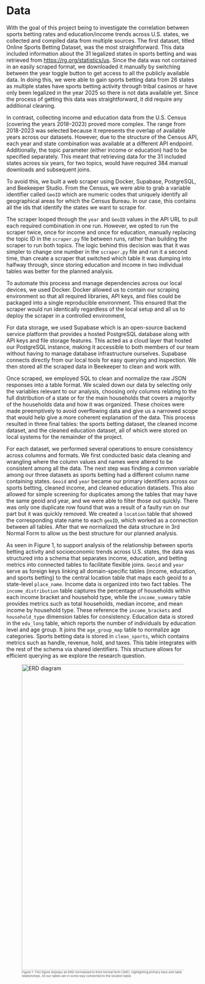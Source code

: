 # Data
With the goal of this project being to investigate the correlation between sports betting rates and education/income trends across U.S. states, we collected and compiled data from multiple sources. The first dataset, titled Online Sports Betting Dataset, was the most straightforward. This data included information about the 31 legalized states in sports betting and was retrieved from <https://rg.org/statistics/us>. Since the data was not contained in an easily scraped format, we downloaded it manually by switching between the year toggle button to get access to all the publicly available data. In doing this, we were able to gain sports betting data from 26 states as multiple states have sports betting activity through tribal casinos or have only been legalized in the year 2025 so there is not data available yet. Since the process of getting this data was straightforward, it did require any additional cleaning.

In contrast, collecting income and education data from the U.S. Census (covering the years 2018–2023) proved more complex. The range from 2018-2023 was selected because it represents the overlap of available years across our datasets. However, due to the structure of the Census API, each year and state combination was available at a different API endpoint. Additionally, the topic parameter (either income or education) had to be specified separately. This meant that retrieving data for the 31 included states across six years, for two topics, would have required 384 manual downloads and subsequent joins. 

To avoid this, we built a web scraper using Docker, Supabase, PostgreSQL, and Beekeeper Studio. From the Census, we were able to grab a variable identifier called `GeoID` which are numeric codes that uniquely identify all geographical areas for which the Census Bureau. In our case, this contains all the ids that identify the states we want to scrape for.

The scraper looped through the `year` and `GeoID` values in the API URL to pull each required combination in one run. However, we opted to run the scraper twice, once for income and once for education, manually replacing the topic ID in the `scraper.py` file between runs, rather than building the scraper to run both topics. The logic behind this decision was that it was simpler to change one number in the `scraper.py` file and run it a second time, than create a scraper that switched which table it was dumping into halfway through, since storing education and income in two individual tables was better for the planned analysis. 

To automate this process and manage dependencies across our local devices, we used Docker. Docker allowed us to contain our scraping environment so that all required libraries, API keys, and files could be packaged into a single reproducible environment. This ensured that the scraper would run identically regardless of the local setup and all us to deploy the scraper in a controlled environment,

For data storage, we used Supabase which is an open-source backend service platform that provides a hosted PostgreSQL database along with API keys and file storage features. This acted as a cloud layer that hosted our PostgreSQL instance, making it accessible to both members of our team without having to manage database infrastructure ourselves. Supabase connects directly from our local tools for easy querying and inspection. We then stored all the scraped data in Beekeeper to clean and work with.

Once scraped, we employed SQL to clean and normalize the raw JSON responses into a table format. We scaled down our data by selecting only the variables relevant to our analysis, choosing only columns relating to the full distribution of a state or for the main households that covers a majority of the households data and how it was organized. These choices were made preemptively to avoid overflowing data and give us a narrowed scope that would help give a more coherent explanation of the data. This process resulted in three final tables: the sports betting dataset, the cleaned income dataset, and the cleaned education dataset, all of which were stored on local systems for the remainder of the project. 

For each dataset, we performed several operations to ensure consistency across columns and formats. We first conducted basic data cleaning and wrangling where the column values and names were altered to be consistent among all the data. The next step was finding a common variable among our three datasets as sports betting had a different column name containing states. `Geoid` and `year` became our primary identifiers across our sports betting, cleaned income, and cleaned education datasets. This also allowed for simple screening for duplicates among the tables that may have the same geoid and year, and we were able to filter those out quickly. There was only one duplicate row found that was a result of a faulty run on our part but it was quickly removed. We created a `location` table that showed the corresponding state name to each `geoID`, which worked as a connection between all tables. After that we normalized the data structure in 3rd Normal Form to allow us the best structure for our planned analysis.

As seen in Figure 1, to support analysis of the relationship between sports betting activity and socioeconomic trends across U.S. states, the data was structured into a schema that separates income, education, and betting metrics into connected tables to facilitate flexible joins. `Geoid` and `year` serve as foreign keys linking all domain-specific tables (income, education, and sports betting) to the central location table that maps each geoid to a state-level `place_name`. Income data is organized into two fact tables. The `income_distribution` table captures the percentage of households within each income bracket and household type, while the `income_summary` table provides metrics such as total households, median income, and mean income by household type. These reference the `income_brackets` and `household_type` dimension tables for consistency. Education data is stored in the `edu_long` table, which reports the number of individuals by education level and age group. It joins the `age_group_map` table to normalize age categories. Sports betting data is stored in `clean_sports`, which contains metrics such as handle, revenue, hold, and taxes. This table integrates with the rest of the schema via shared identifiers. This structure allows for efficient querying as we explore the research question.

<figure id="fig-erd">
  <img src="figures/figure1a.png" alt="ERD diagram" width="800">
  <figcaption style="font-size: 8px; color: #555;">
    Figure 1: This figure displays an ERD normalized to third normal form (3NF), highlighting primary keys and table relationships. All our tables are in some way connected to the location table.
  </figcaption>
</figure>
